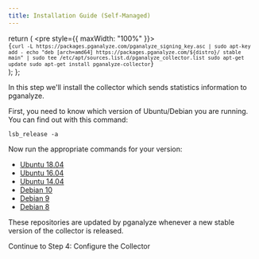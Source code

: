 ```yaml
---
title: Installation Guide (Self-Managed)
---
```


  return (
    <pre style={{ maxWidth: "100%" }}>
      <code>
        {`curl -L https://packages.pganalyze.com/pganalyze_signing_key.asc | sudo apt-key add -
echo "deb [arch=amd64] https://packages.pganalyze.com/${distro}/ stable main" | sudo tee /etc/apt/sources.list.d/pganalyze_collector.list
sudo apt-get update
sudo apt-get install pganalyze-collector`}
      </code>
    </pre>
  );
};

In this step we'll install the collector which sends statistics information to pganalyze.

First, you need to know which version of Ubuntu/Debian you are running. You can find out with this command:

```
lsb_release -a
```

Now run the appropriate commands for your version:

<ul className="nav nav-tabs">
  <li className="nav-item">
    <a href="#bionic" data-toggle="tab" className="nav-link active">
      Ubuntu 18.04
    </a>
  </li>
  <li className="nav-item">
    <a href="#xenial" data-toggle="tab" className="nav-link">
      Ubuntu 16.04
    </a>
  </li>
  <li className="nav-item">
    <a href="#trusty" data-toggle="tab" className="nav-link">
      Ubuntu 14.04
    </a>
  </li>
  <li className="nav-item">
    <a href="#buster" data-toggle="tab" className="nav-link">
      Debian 10
    </a>
  </li>
  <li className="nav-item">
    <a href="#stretch" data-toggle="tab" className="nav-link">
      Debian 9
    </a>
  </li>
  <li className="nav-item">
    <a href="#jessie" data-toggle="tab" className="nav-link">
      Debian 8
    </a>
  </li>
</ul>

<div className="tab-content">
  <div className="tab-pane active" id="bionic">
    <AptInstallInstructions distro="ubuntu/bionic" />
  </div>
  <div className="tab-pane" id="xenial">
    <AptInstallInstructions distro="ubuntu/xenial" />
  </div>
  <div className="tab-pane" id="trusty">
    <AptInstallInstructions distro="ubuntu/trusty" />
  </div>
  <div className="tab-pane" id="buster">
    <AptInstallInstructions distro="debian/buster" />
  </div>
  <div className="tab-pane" id="stretch">
    <AptInstallInstructions distro="debian/stretch" />
  </div>
  <div class="tab-pane" id="jessie">
    <AptInstallInstructions distro="debian/jessie" />
  </div>
</div>

These repositories are updated by pganalyze whenever a new stable version of the
collector is released.

<Link className="btn btn-success" to="04_configure_the_collector_package">
  Continue to Step 4: Configure the Collector
</Link>
